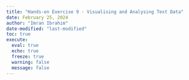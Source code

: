 ```yaml
---
title: "Hands-on Exercise 9 - Visualising and Analysing Text Data"
date: February 25, 2024
author: "Imran Ibrahim"
date-modified: "last-modified"
toc: true
execute: 
  eval: true
  echo: true
  freeze: true
  warning: false
  message: false
---
```

